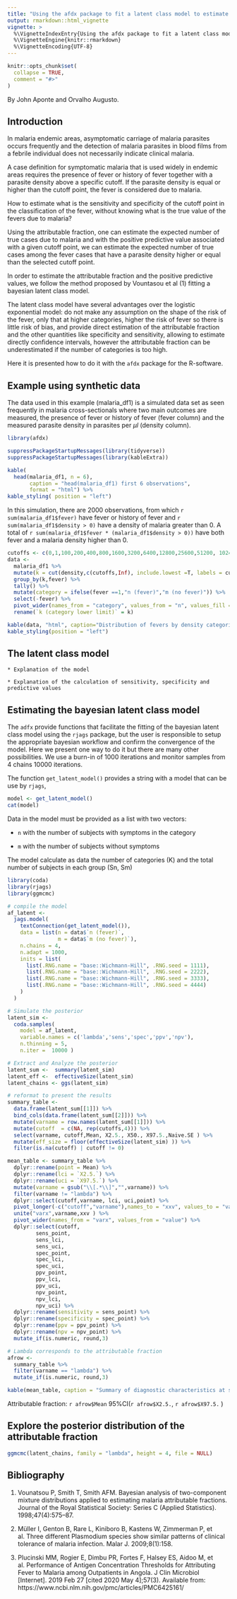 ```yaml
---
title: "Using the afdx package to fit a latent class model to estimate the attributable fraction"
output: rmarkdown::html_vignette
vignette: >
  %\VignetteIndexEntry{Using the afdx package to fit a latent class model to estimate the attributable fraction}
  %\VignetteEngine{knitr::rmarkdown}
  %\VignetteEncoding{UTF-8}
---
```


```r
knitr::opts_chunk$set(
  collapse = TRUE,
  comment = "#>"
)
```
By John Aponte and Orvalho Augusto.

## Introduction

In malaria endemic areas, asymptomatic carriage of malaria parasites occurs
frequently and the detection of malaria parasites in blood films from a febrile 
individual does not necessarily indicate clinical malaria. 

A case definition for symptomatic malaria that is used widely in endemic areas 
requires the presence of fever or history of fever together with a parasite density above a 
specific cutoff. If the parasite density is equal or higher than the cutoff point, 
the fever is considered due to malaria.

How to estimate what is the sensitivity and specificity of the cutoff point in
the classification of the fever, without knowing what is the true value of the fevers due to 
malaria?

Using the attributable fraction, one can estimate the expected
number of true cases due to malaria and with the positive predictive value associated
with a given cutoff point, we can estimate the expected number of true cases among
the fever cases that have a parasite density higher or equal than the selected cutoff
point.

In order to estimate the attributable fraction and the positive predictive values,
we follow the method proposed by Vountasou et al (1) fitting 
a bayesian latent class model. 

The latent class model have several advantages over the logistic exponential 
model: do not make any assumption on the shape of the risk of the fever, only 
that at higher categories, higher the risk of fever so there is little risk of
bias, and provide direct estimation of the attributable fraction and the other quantities like 
specificity and sensitivity, allowing to estimate directly confidence intervals, 
however the attributable fraction can be underestimated  if the number of 
categories is too high.

Here it is presented how to do it with the `afdx` package for the R-software.



## Example using synthetic data

The data used in this example (malaria_df1) is a simulated data set as seen frequently in malaria cross-sectionals 
where two main outcomes are measured, the presence of fever or history of fever
(fever column) and the measured parasite density in parasites per $\mu l$ (density column).

```r
library(afdx)
```

```r
suppressPackageStartupMessages(library(tidyverse))
suppressPackageStartupMessages(library(kableExtra))

kable(
  head(malaria_df1, n = 6),
       caption = "head(malaria_df1) first 6 observations", 
       format = "html") %>%
kable_styling( position = "left")
```

In this simulation, there are 2000 observations, from which `r sum(malaria_df1$fever)`
have fever or history of fever and `r sum(malaria_df1$density > 0)` have a 
density of malaria greater than 0. A total of  `r sum(malaria_df1$fever * (malaria_df1$density > 0))`
have both fever and a malaria density higher than 0.

```r
cutoffs <- c(0,1,100,200,400,800,1600,3200,6400,12800,25600,51200, 102400, 204800)
data <- 
  malaria_df1 %>%
  mutate(k = cut(density,c(cutoffs,Inf), include.lowest =T, labels = cutoffs)) %>%
  group_by(k,fever) %>%
  tally() %>%
  mutate(category = ifelse(fever ==1,"n (fever)","m (no fever)")) %>%
  select(-fever) %>%
  pivot_wider(names_from = "category", values_from = "n", values_fill = list(n = 0)) %>%
  rename(`k (category lower limit)` = k)

kable(data, "html", caption="Distribution of fevers by density categories") %>%
kable_styling(position = "left")  
```

## The latent class model

    * Explanation of the model
    
    * Explanation of the calculation of sensitivity, specificity and predictive values

## Estimating the bayesian latent class model

The `adfx` provide functions that facilitate the fitting of the bayesian latent class
model using the `rjags` package, but the user is responsible to setup the appropriate 
bayesian workflow and confirm the convergence of the model. Here we present one 
way to do it but there are many other possibilities. We use a burn-in of 1000 
iterations and monitor samples from 4 chains 10000 iterations.

The function `get_latent_model()` provides a string with a model that can be use
by `rjags`, 

```r
model <- get_latent_model()
cat(model)
```


Data in the model must be provided as a list with two vectors:

  * `n` with the number of subjects with symptoms in the category
  
  * `m` with the number of subjects without symptoms
  
  The model calculate as data the number of categories (K) and the total number of
  subjects in each group (Sn, Sm)
  

```r
library(coda)
library(rjags)
library(ggmcmc)

# compile the model
af_latent <-
  jags.model(
    textConnection(get_latent_model()),
    data = list(n = data$`n (fever)`,
                m = data$`m (no fever)`),
    n.chains = 4,
    n.adapt = 1000,
    inits = list(
      list(.RNG.name = "base::Wichmann-Hill", .RNG.seed = 1111),
      list(.RNG.name = "base::Wichmann-Hill", .RNG.seed = 2222),
      list(.RNG.name = "base::Wichmann-Hill", .RNG.seed = 3333),
      list(.RNG.name = "base::Wichmann-Hill", .RNG.seed = 4444)
    )
  )

# Simulate the posterior
latent_sim <-
  coda.samples(
    model = af_latent,
    variable.names = c('lambda','sens','spec','ppv','npv'),
    n.thinning = 5,
    n.iter =  10000 )

# Extract and Analyze the posterior
latent_sum <-  summary(latent_sim)
latent_eff <-  effectiveSize(latent_sim)
latent_chains <- ggs(latent_sim)

# reformat to present the results
summary_table <-
  data.frame(latent_sum[[1]]) %>%
  bind_cols(data.frame(latent_sum[[2]])) %>%
  mutate(varname = row.names(latent_sum[[1]])) %>%
  mutate(cutoff  = c(NA, rep(cutoffs,4))) %>%
  select(varname, cutoff,Mean, X2.5., X50., X97.5.,Naive.SE ) %>%
  mutate(eff_size = floor(effectiveSize(latent_sim) )) %>%
  filter(is.na(cutoff) | cutoff != 0) 

mean_table <- summary_table %>%
  dplyr::rename(point = Mean) %>%
  dplyr::rename(lci = `X2.5.`) %>%
  dplyr::rename(uci = `X97.5.`) %>%
  mutate(varname = gsub("\\[.*\\]","",varname)) %>%
  filter(varname != "lambda") %>%
  dplyr::select(cutoff,varname, lci, uci,point) %>%
  pivot_longer(-c("cutoff","varname"),names_to = "xxv", values_to = "value") %>%
  unite("varx",varname,xxv ) %>%
  pivot_wider(names_from = "varx", values_from = "value") %>%
  dplyr::select(cutoff,
         sens_point, 
         sens_lci, 
         sens_uci, 
         spec_point,
         spec_lci, 
         spec_uci,
         ppv_point, 
         ppv_lci, 
         ppv_uci,
         npv_point,
         npv_lci,
         npv_uci) %>%
  dplyr::rename(sensitivity = sens_point) %>%
  dplyr::rename(specificity = spec_point) %>%
  dplyr::rename(ppv = ppv_point) %>%
  dplyr::rename(npv = npv_point) %>%
  mutate_if(is.numeric, round,3)

# Lambda corresponds to the attributable fraction
afrow <- 
  summary_table %>%
  filter(varname == "lambda") %>% 
  mutate_if(is.numeric, round,3)
```


```r
kable(mean_table, caption = "Summary of diagnostic characteristics at selected cutoff points") %>% kable_styling()
```

Attributable fraction: `r afrow$Mean` 95%CI(`r afrow$X2.5.`,  `r afrow$X97.5.` )



## Explore the posterior distribution of the attributable fraction

```r
ggmcmc(latent_chains, family = "lambda", height = 4, file = NULL)
```




## Bibliography

1. Vounatsou P, Smith T, Smith AFM. Bayesian analysis of two-component mixture distributions applied to estimating malaria attributable fractions. Journal of the Royal Statistical Society: Series C (Applied Statistics). 1998;47(4):575–87. 

2. Müller I, Genton B, Rare L, Kiniboro B, Kastens W, Zimmerman P, et al. Three different Plasmodium species show similar patterns of clinical tolerance of malaria infection. Malar J. 2009;8(1):158. 

3. Plucinski MM, Rogier E, Dimbu PR, Fortes F, Halsey ES, Aidoo M, et al. Performance of Antigen Concentration Thresholds for Attributing Fever to Malaria among Outpatients in Angola. J Clin Microbiol [Internet]. 2019 Feb 27 [cited 2020 May 4];57(3). Available from: https://www.ncbi.nlm.nih.gov/pmc/articles/PMC6425161/


